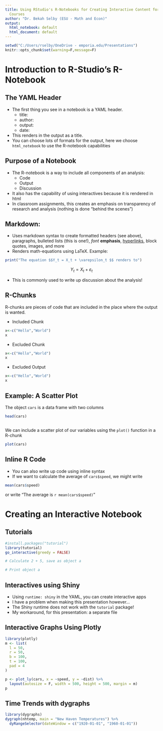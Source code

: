 ```yaml
---
title: Using RStudio's R-Notebooks for Creating Interactive Content for Statistics
  Courses
author: "Dr. Bekah Selby (ESU - Math and Econ)"
output:
  html_notebook: default
  html_document: default
---
```


```r
setwd("C:/Users/rselby/OneDrive - emporia.edu/Presentations")
knitr::opts_chunk$set(warning=F,message=F)
```

# Introduction to R-Studio's R-Notebook

## The YAML Header 

- The first thing you see in a notebook is a YAML header. 
  - title:
  - author:
  - output:
  - date:
- This renders in the output as a title. 
- You can choose lots of formats for the output, here we choose `html_notebook` to use the R-notebook capabilities 

## Purpose of a Notebook

- The R-notebook is a way to include all components of an analysis:
  - Code
  - Output
  - Discussion
- It also has the capability of using interactives because it is rendered in html 
- In classroom assignments, this creates an emphasis on transparency of research and analysis (nothing is done "behind the scenes")

## Markdown: 

- Uses markdown syntax to create formatted headers (see above), paragraphs, bulleted lists (this is one!), *font* **emphasis**, [hyperlinks](http://rstudio.com), block quotes, images, and more
- Renders math-equations using LaTeX. Example: 
```r
print("The equation $$Y_t = X_t + \varepsilon_t $$ renders to")
```

$$Y_t = X_t + \varepsilon_t $$

- This is commonly used to write up discussion about the analysis!

## R-Chunks

R-chunks are pieces of code that are included in the place where the output is wanted.

- Included Chunk
```r
x<-c("Hello","World")
x
```

- Excluded Chunk 
```r
x<-c("Hello","World")
x
```

- Excluded Output
```r
x<-c("Hello","World")
x
```

## Example: A Scatter Plot

The object `cars` is a data frame with two columns 

```r
head(cars)
```

## 

We can include a scatter plot of our variables using the `plot()` function in a R-chunk 

```r
plot(cars)
```

## Inline R Code

- You can also write up code using inline syntax
- If we want to calculate the average of `cars$speed`, we might write 
```r
mean(cars$speed)
```

or write "The average is `r mean(cars$speed)`" 

# Creating an Interactive Notebook

## Tutorials 

```r
#install.packages("tutorial")
library(tutorial)
go_interactive(greedy = FALSE)
```

```r
# Calculate 2 + 5, save as object a

# Print object a


```

## Interactives using Shiny

- Using `runtime: shiny` in the YAML, you can create interactive apps
- I have a problem when making this presentation however... 
- The Shiny runtime does not work with the `tutorial` package!
- My workaround, for this presentation: a separate file

## Interactive Graphs Using Plotly

```r
library(plotly)
m <- list(
  l = 50,
  r = 50,
  b = 100,
  t = 100,
  pad = 4
)
```

```r
p <- plot_ly(cars, x = ~speed, y = ~dist) %>% 
  layout(autosize = F, width = 500, height = 500, margin = m)
p
```


## Time Trends with dygraphs

```r
library(dygraphs)
dygraph(nhtemp, main = "New Haven Temperatures") %>% 
  dyRangeSelector(dateWindow = c("1920-01-01", "1960-01-01"))
```



